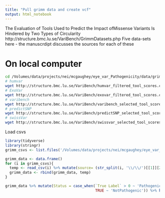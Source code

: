 ```yaml
---
title: "Pull grimm data and create vcf"
output: html_notebook
---
```


The Evaluation of Tools Used to Predict the Impact ofMissense Variants Is Hindered by Two Types of Circularity
http://structure.bmc.lu.se/VariBench/GrimmDatasets.php
Five data-sets here - the manuscrdipt discusses the sources for each of these

# On local computer
```bash
cd /Volumes/data/projects/nei/mcgaughey/eye_var_Pathogenicity/data/grimm
# humvar
wget http://structure.bmc.lu.se/VariBench/humvar_filtered_tool_scores.csv
# ExoVar
wget http://structure.bmc.lu.se/VariBench/exovar_filtered_tool_scores.csv
# varibench
wget http://structure.bmc.lu.se/VariBench/varibench_selected_tool_scores.csv
# predictSNP
wget http://structure.bmc.lu.se/VariBench/predictSNP_selected_tool_scores.csv
# swissVar
wget http://structure.bmc.lu.se/VariBench/swissvar_selected_tool_scores.csv
```


Load csvs
```r
library(tidyverse)
library(stringr)
grimm_csvs <- list.files('/Volumes/data/projects/nei/mcgaughey/eye_var_Pathogenicity/data/grimm/', pattern = '*csv', full.names = T)

grimm_data <- data.frame()
for (i in grimm_csvs){
  temp <- read_csv(i) %>% mutate(source= (str_split(i, '\\/\\/')[[1]][2] %>% str_split(., '_'))[[1]][1])
  grimm_data <- rbind(grimm_data, temp)
}

grimm_data %>% mutate(Status = case_when(`True Label` > 0 ~ 'Pathogenic',
                                         TRUE ~ 'NotPathogenic')) %>% head()
```
  